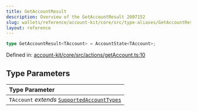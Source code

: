```yaml
---
title: GetAccountResult
description: Overview of the GetAccountResult 2097152
slug: wallets/reference/account-kit/core/src/type-aliases/GetAccountResult
layout: reference
---
```


```ts
type GetAccountResult<TAccount> = AccountState<TAccount>;
```

Defined in: [account-kit/core/src/actions/getAccount.ts:10](https://github.com/alchemyplatform/aa-sdk/blob/923a52171f7246172caf350853843e6680197da9/account-kit/core/src/actions/getAccount.ts#L10)

## Type Parameters

| Type Parameter                                                            |
| :------------------------------------------------------------------------ |
| `TAccount` _extends_ [`SupportedAccountTypes`](SupportedAccountTypes.mdx) |
